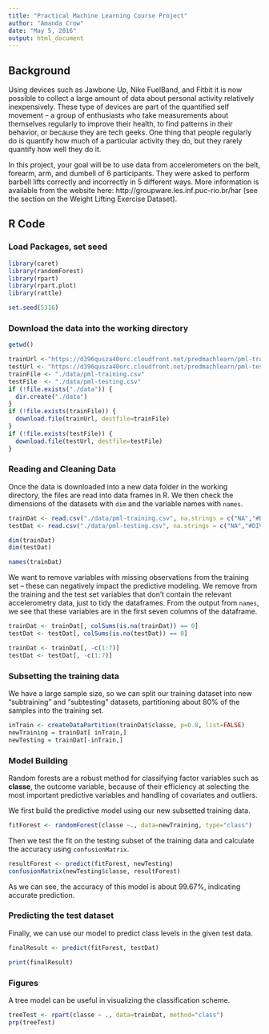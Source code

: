 ```yaml
---
title: "Practical Machine Learning Course Project"
author: "Amanda Crow"
date: "May 5, 2016"
output: html_document
---
```


## Background

Using devices such as Jawbone Up, Nike FuelBand, and Fitbit it is now possible to collect a large amount of data about personal activity relatively inexpensively. These type of devices are part of the quantified self movement – a group of enthusiasts who take measurements about themselves regularly to improve their health, to find patterns in their behavior, or because they are tech geeks. One thing that people regularly do is quantify how much of a particular activity they do, but they rarely quantify how well they do it. 

In this project, your goal will be to use data from accelerometers on the belt, forearm, arm, and dumbell of 6 participants. They were asked to perform barbell lifts correctly and incorrectly in 5 different ways. More information is available from the website here: http://groupware.les.inf.puc-rio.br/har (see the section on the Weight Lifting Exercise Dataset).

## R Code

### Load Packages, set seed

```r
library(caret)
library(randomForest)
library(rpart)
library(rpart.plot)
library(rattle)

set.seed(5316)

```
### Download the data into the working directory

```r
getwd()

trainUrl <-"https://d396qusza40orc.cloudfront.net/predmachlearn/pml-training.csv"
testUrl <- "https://d396qusza40orc.cloudfront.net/predmachlearn/pml-testing.csv"
trainFile <- "./data/pml-training.csv"
testFile  <- "./data/pml-testing.csv"
if (!file.exists("./data")) {
  dir.create("./data")
}
if (!file.exists(trainFile)) {
  download.file(trainUrl, destfile=trainFile)
}
if (!file.exists(testFile)) {
  download.file(testUrl, destfile=testFile)
}
```
### Reading and Cleaning Data

Once the data is downloaded into a new data folder in the working directory, 
the files are read into data frames in R. We then check the dimensions of the datasets with `dim` and the variable names with `names`.

```r
trainDat <- read.csv("./data/pml-training.csv", na.strings = c("NA","#DIV/0!",""))
testDat <- read.csv("./data/pml-testing.csv", na.strings = c("NA","#DIV/0!",""))

dim(trainDat)
dim(testDat)

names(trainDat)
```
We want to remove variables with missing observations from the training set -- these can negatively impact the predictive modeling. We remove from the training and the test set variables that don't contain the relevant accelerometry data, just to tidy the dataframes. From the output from `names`, we see that these variables are in the first seven columns of the dataframe.

```r
trainDat <- trainDat[, colSums(is.na(trainDat)) == 0] 
testDat <- testDat[, colSums(is.na(testDat)) == 0]  

trainDat <- trainDat[, -c(1:7)]
testDat <- testDat[, -c(1:7)]
```
### Subsetting the training data

We have a large sample size, so we can split our training dataset into new "subtraining" and "subtesting" datasets, partitioning about 80% of the samples into the training set. 

```r
inTrain <- createDataPartition(trainDat$classe, p=0.8, list=FALSE)
newTraining = trainDat[ inTrain,]
newTesting = trainDat[-inTrain,]
```
### Model Building

Random forests are a robust method for classifying factor variables such as **classe**, the outcome variable, because of their efficiency at selecting the most important predictive variables and handling of covariates and outliers.

We first build the predictive model using our new subsetted training data.

```r

fitForest <- randomForest(classe ~., data=newTraining, type="class")

```
Then we test the fit on the testing subset of the training data and calculate the accuracy using `confusionMatrix`.

```r
resultForest <- predict(fitForest, newTesting)
confusionMatrix(newTesting$classe, resultForest)
```
As we can see, the accuracy of this model is about 99.67%, indicating accurate prediction. 

### Predicting the test dataset

Finally, we can use our model to predict class levels in the given test data.

```r
finalResult <- predict(fitForest, testDat)

print(finalResult)
```
### Figures

A tree model can be useful in visualizing the classification scheme.

```r
treeTest <- rpart(classe ~ ., data=trainDat, method="class")
prp(treeTest)
```
